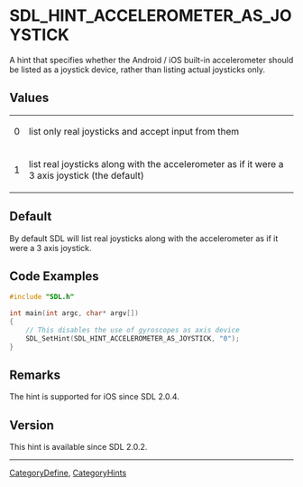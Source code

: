 <!-- # page was renamed from SDL_HINT_ACCEL_AS_JOY -->

<!-- #*^*^*^*^*See https://wiki.libsdl.org/SGEnumerations for details on editing this page*^*^*^*^* -->


= SDL_HINT_ACCELEROMETER_AS_JOYSTICK =
A hint that specifies whether the Android / iOS built-in accelerometer should be listed as a joystick device, rather than listing actual joysticks only.




== Values ==
{|
|0
|list only real joysticks and accept input from them
|-
|1
|list real joysticks along with the accelerometer as if it were a 3 axis joystick (the default)
|}


== Default ==
By default SDL will list real joysticks along with the accelerometer as if it were a 3 axis joystick.


== Code Examples ==
<syntaxhighlight lang='c++'>
#include "SDL.h"

int main(int argc, char* argv[])
{
    // This disables the use of gyroscopes as axis device
    SDL_SetHint(SDL_HINT_ACCELEROMETER_AS_JOYSTICK, "0");
}

</syntaxhighlight>


== Remarks ==
The hint is supported for iOS since SDL 2.0.4.

<!-- #Leave this section as-is unless you have a remark to put in.  In that case, replace ''You can add useful comments here'' with your remark(s) following the Style Guide instructions.  Leave the rest of the markup alone and delete this comment. -->

== Version ==
This hint is available since SDL 2.0.2.

----
[[CategoryDefine]], [[CategoryHints]]
<!-- #See the Style Guide for instructions on editing the footer. -->
